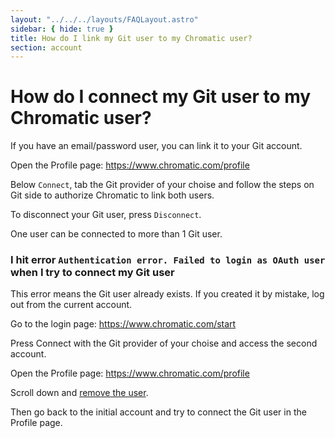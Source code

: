 ```yaml
---
layout: "../../../layouts/FAQLayout.astro"
sidebar: { hide: true }
title: How do I link my Git user to my Chromatic user?
section: account
---
```


# How do I connect my Git user to my Chromatic user?

If you have an email/password user, you can link it to your Git account.

Open the Profile page: https://www.chromatic.com/profile

Below `Connect`, tab the Git provider of your choise and follow the steps on Git side to authorize Chromatic to link both users. 

To disconnect your Git user, press `Disconnect`. 

One user can be connected to more than 1 Git user.


### I hit error `Authentication error. Failed to login as OAuth user` when I try to connect my Git user

This error means the Git user already exists. If you created it by mistake, log out from the current account.

Go to the login page: https://www.chromatic.com/start

Press Connect with the Git provider of your choise and access the second account.

Open the Profile page: https://www.chromatic.com/profile

Scroll down and [remove the user](docs/faq/delete-my-profile/).

Then go back to the initial account and try to connect the Git user in the Profile page.

